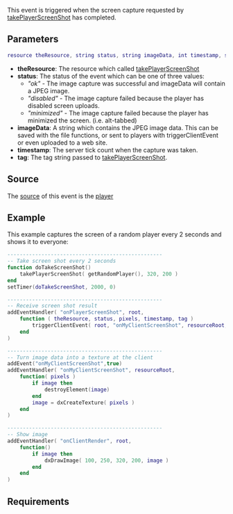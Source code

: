  
{{Server event}}
This event is triggered when the screen capture requested by [[/takePlayerScreenShot.md|takePlayerScreenShot]] has completed.

==Parameters==
<syntaxhighlight lang="lua">
resource theResource, string status, string imageData, int timestamp, string tag
</syntaxhighlight> 

*'''theResource''': The resource which called [[/takePlayerScreenShot.md|takePlayerScreenShot]]
*'''status''': The status of the event which can be one of three values:
**''"ok"'' - The image capture was successful and imageData will contain a JPEG image.
**''"disabled"'' - The image capture failed because the player has disabled screen uploads.
**''"minimized"'' - The image capture failed because the player has minimized the screen. (i.e. alt-tabbed)
*'''imageData''': A string which contains the JPEG image data. This can be saved with the file functions, or sent to players with triggerClientEvent or even uploaded to a web site.
*'''timestamp''': The server tick count when the capture was taken.
*'''tag''': The tag string passed to [[/takePlayerScreenShot.md|takePlayerScreenShot]].

==Source==
The [[/event_system#Event_source.md|source]] of this event is the [[/player.md|player]]

==Example== 
This example captures the screen of a random player every 2 seconds and shows it to everyone:

<section name="Server" class="server" show="true">
<syntaxhighlight lang="lua">
--------------------------------------------------
-- Take screen shot every 2 seconds
function doTakeScreenShot()
    takePlayerScreenShot( getRandomPlayer(), 320, 200 )
end
setTimer(doTakeScreenShot, 2000, 0)

--------------------------------------------------
-- Receive screen shot result
addEventHandler( "onPlayerScreenShot", root,
    function ( theResource, status, pixels, timestamp, tag )
        triggerClientEvent( root, "onMyClientScreenShot", resourceRoot, pixels )  -- Relay to all players
    end
)
</syntaxhighlight>
</section>

<section name="Client" class="client" show="true">
<syntaxhighlight lang="lua">
--------------------------------------------------
-- Turn image data into a texture at the client
addEvent("onMyClientScreenShot",true)
addEventHandler( "onMyClientScreenShot", resourceRoot,
    function( pixels )
        if image then
            destroyElement(image)
        end
        image = dxCreateTexture( pixels )
    end
)

--------------------------------------------------
-- Show image
addEventHandler( "onClientRender", root,
    function()
        if image then
            dxDrawImage( 100, 250, 320, 200, image )
        end
    end
)
</syntaxhighlight>
</section>


==Requirements==
{{Requirements|1.3|n/a|}}

{{See also/Server event|Player events}}